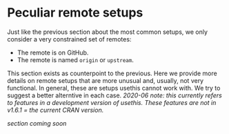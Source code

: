 # Peculiar remote setups {#unsupported}

Just like the previous section about the most common setups, we only consider a very constrained set of remotes:

* The remote is on GitHub.
* The remote is named `origin` or `upstream`.

This section exists as counterpoint to the previous. Here we provide more details on remote setups that are more unusual and, usually, not very functional. In general, these are setups usethis cannot work with. We try to suggest a better alterntive in each case. *2020-06 note: this currently refers to features in a development version of usethis. These features are not in v1.6.1 = the current CRAN version.*

*section coming soon*

